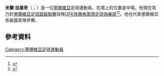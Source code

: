 {{Infobox football biography
| name           = Milann Gajić
| image          = Milan Gajić 2 (cropped).jpg
| image_size     = 
| caption        = Milan Gajić in 2018
| fullname       = Milan Gajić
| birth_date     = {{Birth date and age|1996|01|28|df=y}}
| birth_place    = [[Vukovar|Vukovar]], Croatia
| height         = 1.78m
| position       = [[Defender_(association_football)#Full-back|Right-back]]
| currentclub    = [[Red_Star_Belgrade|Red Star Belgrade]]
| clubnumber     = 2
| youthyears1    = 
| youthclubs1    = [[FK_Dinamo_Pančevo|Dinamo Pančevo]]
| youthyears2    = 
| youthclubs2    = [[OFK_Beograd|OFK Beograd]]
| years1         = 2013–2015
| clubs1         = [[OFK_Beograd|OFK Beograd]]
| caps1          = 46
| goals1         = 4
| years2         = 2015–2019
| clubs2         = [[FC_Girondins_de_Bordeaux|Bordeaux]]
| caps2          = 28
| goals2         = 1
| years3         = 2019–
| clubs3         = [[Red_Star_Belgrade|Red Star Belgrade]]
| caps3          = 23
| goals3         = 1
| nationalyears1 = 2012–2013
| nationalteam1  = [[Serbia_national_under-17_football_team|Serbia U17]]<ref name=UEFA>Only official [[UEFA|UEFA]] matches included</ref>
| nationalcaps1  = 6
| nationalgoals1 = 0
| nationalyears2 = 2014–2015
| nationalteam2  = [[Serbia_national_under-19_football_team|Serbia U19]]<ref name=UEFA/>
| nationalcaps2  = 11
| nationalgoals2 = 0
| nationalyears3 = 2014–2015
| nationalteam3  = [[Serbia_national_under-20_football_team|Serbia U20]]
| nationalcaps3  = 9
| nationalgoals3 = 0
| nationalyears4 = 2015–2019
| nationalteam4  = [[Serbia_national_under-21_football_team|Serbia U21]]
| nationalcaps4  = 27
| nationalgoals4 = 2
| medaltemplates = {{Medal|Gold|[[FIFA_U-20_World_Cup|FIFA U-20 World Cup]]|[[2015_FIFA_U-20_World_Cup|2015]]}}
| pcupdate       = {{date|2019-12-15}}
| ntupdate       = 21 June 2019
}}
'''米蘭·加基奇'''（{{lang-sr|Milan Gajić}}；{{bd|1996年|1月28日}}）是一位[[塞爾維亞|塞爾維亞]]足球運動員。在場上的位置是中場。他現在效力於[[塞爾維亞足球超級聯賽|塞爾維亞足球超級聯賽]]球隊[[OFK貝爾格萊德足球俱樂部|OFK貝爾格萊德足球俱樂部]]<ref>{{cite web |url=http://www.ofkbeograd.co.rs/?tip=players&show=125 |title=Milan Gajić |website=OFK Beograd official website|language=sr|accessdate=16 June 2014}}</ref><ref>{{cite web |url=http://www.srbijafudbal.net/ofkbgd/gajic_m.htm |title=Milan Gajić|website=srbijafudbal.net|language=sr|accessdate=16 June 2014}}</ref>。他也代表塞爾維亞各級國青隊參賽。

==參考資料==
{{Reflist}}

{{DEFAULTSORT: Gajić, Milan}}
[[Category:塞爾維亞足球運動員|Category:塞爾維亞足球運動員]]

{{Sport-bio-stub}}